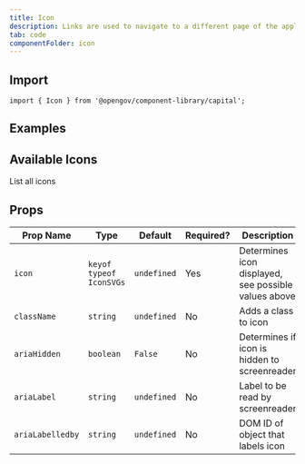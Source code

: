 ```yaml
---
title: Icon
description: Links are used to navigate to a different page of the application or outside the application.
tab: code
componentFolder: icon
---
```



## Import
`import { Icon } from '@opengov/component-library/capital';`

## Examples
<ExampleIcon />
<ExampleIconHidden />
<ExampleIconLabelledBy />

## Available Icons

List all icons

## Props

| Prop Name       | Type                    | Default     | Required? | Description |
| --------------- | ----------------------- | ----------- | --------- | ----------- |
| `icon`          |	`keyof typeof IconSVGs` | `undefined` |	Yes	      | Determines icon displayed, see possible values above |
| `className`	    | `string`                | `undefined` |	No	      | Adds a class to icon |
| `ariaHidden`    |	`boolean`               | `False`	    | No        | Determines if icon is hidden to screenreader |
| `ariaLabel`	    | `string`                | `undefined`	| No        | Label to be read by screenreader |
| `ariaLabelledby`|	`string`                | `undefined`	| No        | DOM ID of object that labels icon |
